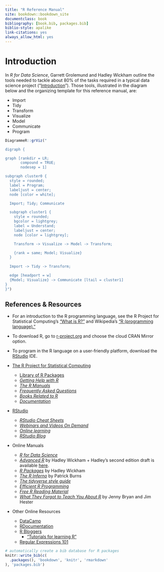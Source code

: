 ```yaml
--- 
title: "R Reference Manual"
site: bookdown::bookdown_site
documentclass: book
bibliography: [book.bib, packages.bib]
biblio-style: apalike
link-citations: yes
always_allow_html: yes
---
```


# Introduction

In *R for Data Science*, Garrett Grolemund and Hadley Wickham outline the tools needed to tackle about 80% of the tasks required in a typical data science project ("[Introduction](https://r4ds.had.co.nz/introduction.html)"). Those tools, illustrated in the diagram below and the organizing template for this reference manual, are: 

* Import
* Tidy
* Transform
* Visualize
* Model
* Communicate
* Program

```r
DiagrammeR::grViz(" 

digraph {

graph [rankdir = LR;
       compound = TRUE;
       nodesep = 1]

subgraph cluster0 {
  style = rounded;
  label = Program;
  labeljust = center;
  node [color = white];

  Import; Tidy; Communicate

  subgraph cluster1 {
    style = rounded;
    bgcolor = lightgrey;
    label = Understand;
    labeljust = center;
    node [color = lightgrey];

    Transform -> Visualize -> Model -> Transform;

    {rank = same; Model; Visualize}
  }
  
  Import -> Tidy -> Transform;

  edge [headport = w]
  {Model; Visualize} -> Communicate [ltail = cluster1]
}
}")
```

## References & Resources

* For an introduction to the R programming language, see the R Project for Statistical Computing's ["What is R?"](https://www.r-project.org/about.html) and Wikipedia's ["R (programming language)."](https://en.wikipedia.org/wiki/R_(programming_language))

* To download R, go to [r-project.org](https://www.r-project.org/) and choose the cloud CRAN Mirror option.

* To program in the R language on a user-friendly platform, download the [RStudio](https://www.rstudio.com/) IDE.

* [The R Project for Statistical Computing](https://www.r-project.org/)
  * [Library of R Packages](https://cran.r-project.org/web/packages/)
  * [*Getting Help with R*](https://www.r-project.org/help.html)
  * [*The R Manuals*](https://cran.r-project.org/manuals.html)
  * [*Frequently Asked Questions*](https://cran.r-project.org/faqs.html)
  * [*Books Related to R*](https://www.r-project.org/doc/bib/R-books.html)
  * [*Documentation*](https://www.r-project.org/other-docs.html)

* [RStudio](https://www.rstudio.com/)
  * [*RStudio Cheat Sheets*](https://www.rstudio.com/resources/cheatsheets/)
  * [*Webinars and Videos On Demand*](https://www.rstudio.com/resources/webinars/)
  * [*Online learning*](https://www.rstudio.com/online-learning/)
  * [*RStudio Blog*](https://blog.rstudio.com/)

* Online Manuals
  * [*R for Data Science*](http://r4ds.had.co.nz/)
  * [*Advanced R*](http://adv-r.had.co.nz/) by Hadley Wickham
        + Hadley's second edition draft is available [here](https://adv-r.hadley.nz/).
  * [*R Packages*](http://r-pkgs.had.co.nz/) by Hadley Wickham
  * [*The R Inferno*](http://www.burns-stat.com/pages/Tutor/R_inferno.pdf) by Patrick Burns
  * [*The tidyverse style guide*](http://style.tidyverse.org/)
  * [*Efficient R Programming*](https://bookdown.org/csgillespie/efficientR/)
  * [*Free R Reading Material*](https://committedtotape.shinyapps.io/freeR/)
  * [*What They Forgot to Teach You About R*](https://rstats.wtf/) by Jenny Bryan and Jim Hester

* Other Online Resources
  * [DataCamp](https://www.datacamp.com/)
  * [RDocumentation](https://www.rdocumentation.org/)
  * [R Bloggers](https://www.r-bloggers.com/how-to-learn-r-2/)
    * ["Tutorials for learning R"](https://www.r-bloggers.com/how-to-learn-r-2/)
  * [Regular Expressions 101](https://regex101.com/)

```r
# automatically create a bib database for R packages
knitr::write_bib(c(
  .packages(), 'bookdown', 'knitr', 'rmarkdown'
), 'packages.bib')
```
